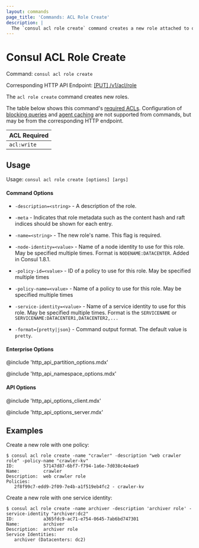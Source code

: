 ```yaml
---
layout: commands
page_title: 'Commands: ACL Role Create'
description: |
  The `consul acl role create` command creates a new role attached to one or more ACL policies. 
---
```


# Consul ACL Role Create

Command: `consul acl role create`

Corresponding HTTP API Endpoint: [\[PUT\] /v1/acl/role](/api-docs/acl/roles#create-a-role)

The `acl role create` command creates new roles.

The table below shows this command's [required ACLs](/api-docs/api-structure#authentication). Configuration of
[blocking queries](/api-docs/features/blocking) and [agent caching](/api-docs/features/caching)
are not supported from commands, but may be from the corresponding HTTP endpoint.

| ACL Required |
| ------------ |
| `acl:write`  |

## Usage

Usage: `consul acl role create [options] [args]`

#### Command Options

- `-description=<string>` - A description of the role.

- `-meta` - Indicates that role metadata such as the content hash and raft
  indices should be shown for each entry.

- `-name=<string>` - The new role's name. This flag is required.

- `-node-identity=<value>` - Name of a node identity to use for this role. May
  be specified multiple times. Format is `NODENAME:DATACENTER`. Added in Consul
  1.8.1.

- `-policy-id=<value>` - ID of a policy to use for this role. May be specified
  multiple times

- `-policy-name=<value>` - Name of a policy to use for this role. May be
  specified multiple times

- `-service-identity=<value>` - Name of a service identity to use for this
  role. May be specified multiple times. Format is the `SERVICENAME` or
  `SERVICENAME:DATACENTER1,DATACENTER2,...`

- `-format={pretty|json}` - Command output format. The default value is `pretty`.

#### Enterprise Options

@include 'http_api_partition_options.mdx'

@include 'http_api_namespace_options.mdx'

#### API Options

@include 'http_api_options_client.mdx'

@include 'http_api_options_server.mdx'

## Examples

Create a new role with one policy:

```shell-session
$ consul acl role create -name "crawler" -description "web crawler role" -policy-name "crawler-kv"
ID:           57147d87-6bf7-f794-1a6e-7d038c4e4ae9
Name:         crawler
Description:  web crawler role
Policies:
   2f8f99c7-edd9-2f09-7e4b-a1f519eb4fc2 - crawler-kv
```

Create a new role with one service identity:

```shell-session
$ consul acl role create -name archiver -description 'archiver role' -service-identity "archiver:dc2"
ID:           a365fdc9-ac71-e754-0645-7ab6bd747301
Name:         archiver
Description:  archiver role
Service Identities:
   archiver (Datacenters: dc2)
```
